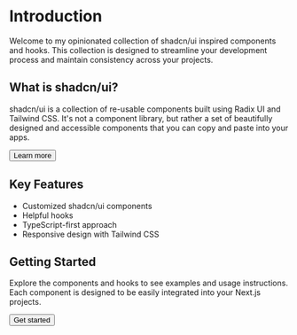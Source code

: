 

# Introduction

Welcome to my opinionated collection of shadcn/ui inspired components
and hooks. This collection is designed to streamline your development
process and maintain consistency across your projects.

## What is shadcn/ui?

shadcn/ui is a collection of re-usable components built using Radix
UI and Tailwind CSS. It's not a component library, but rather a
set of beautifully designed and accessible components that you can
copy and paste into your apps.

<Link href="https://ui.shadcn.com/docs">
  <Button
    variant="ghost"
    className="hover:bg-transparent p-0 flex items-center gap-1 hover:text-primary/90"
  >
    <span>Learn more</span>
    <ChevronRight className="w-4 h-4" />
  </Button>
</Link>

## Key Features

- Customized shadcn/ui components
- Helpful hooks
- TypeScript-first approach
- Responsive design with Tailwind CSS

## Getting Started

Explore the components and hooks to see examples and usage
instructions. Each component is designed to be easily integrated
into your Next.js projects.

<Link href="/chat">
  <Button
    variant="ghost"
    className="hover:bg-transparent p-0 flex items-center gap-1 hover:text-primary/90"
  >
    <span>Get started</span>
    <ChevronRight className="w-4 h-4" />
  </Button>
</Link>
